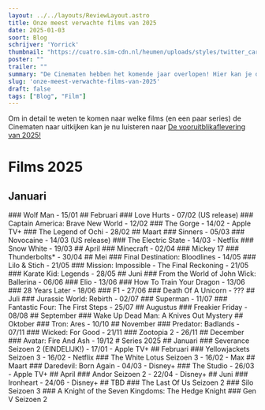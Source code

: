 ```yaml
---
layout: ../../layouts/ReviewLayout.astro
title: Onze meest verwachte films van 2025
date: 2025-01-03
soort: Blog
schrijver: 'Yorrick'
thumbnail: "https://cuatro.sim-cdn.nl/heumen/uploads/styles/twitter_card/media/2025.png?h=cf640124&cb=wP6mez-D"
poster: ""
trailer: ""
summary: "De Cinematen hebben het komende jaar overlopen! Hier kan je de trailer bekijken van de films die ze bespreken."
slug: 'onze-meest-verwachte-films-van-2025'
draft: false
tags: ["Blog", "Film"]
---
```




Om in detail te weten te komen naar welke films (en een paar series) de Cinematen naar uitkijken kan je nu luisteren naar [De vooruitblikaflevering van 2025!](https://open.spotify.com/episode/13l0V642CfFGXz3FTPCKcn?si=9a09e9a1dc254cbd)

# Films 2025

## Januari
<EmptySpaceM />
### Wolf Man - 15/01
<EmptySpaceS />
<YouTube id="https://www.youtube.com/watch?v=kAw4PH2IQgo" />

<EmptySpaceS />
## Februari

<EmptySpaceM />
### Love Hurts - 07/02 (US release)
<EmptySpaceS />
<YouTube id="https://youtu.be/frYVyUDIwiE" />

<EmptySpaceM />
### Captain America: Brave New World - 12/02
<EmptySpaceS />
<YouTube id="https://youtu.be/1pHDWnXmK7Y" />

<EmptySpaceM />
### The Gorge - 14/02 - Apple TV+
<EmptySpaceS />
<YouTube id="https://youtu.be/rUSdnuOLebE" />

<EmptySpaceS />
### The Legend of Ochi  - 28/02
<EmptySpaceS />
<YouTube id="https://www.youtube.com/watch?v=_jTFLg3arYU" />

<EmptySpaceS />
## Maart

<EmptySpaceM />
### Sinners - 05/03
<EmptySpaceS />
<YouTube id="https://youtu.be/bKGxHflevuk" />

<EmptySpaceM />
### Novocaine - 14/03 (US release)
<EmptySpaceS />
<YouTube id="https://youtu.be/-PyOIlJEdqA" />

<EmptySpaceM />
### The Electric State - 14/03 - Netflix
<EmptySpaceS />
<YouTube id="https://youtu.be/KpN98z8Kf5E" />

<EmptySpaceM />
### Snow White - 19/03
<EmptySpaceS />
<YouTube id="hhttps://youtu.be/iV46TJKL8cU" />

<EmptySpaceM />
## April

<EmptySpaceM />
### Minecraft - 02/04
<EmptySpaceS />
<YouTube id="https://www.youtube.com/watch?v=wJO_vIDZn-I" />

<EmptySpaceM />
### Mickey 17
<EmptySpaceS />
<YouTube id="https://youtu.be/osYpGSz_0i4" />

<EmptySpaceM />
### Thunderbolts* - 30/04
<EmptySpaceS />
<YouTube id="https://www.youtube.com/watch?v=v-94Snw-H4o" />

<EmptySpaceM />
## Mei

<EmptySpaceM />
### Final Destination: Bloodlines - 14/05

<EmptySpaceM />
### Lilo & Stich - 21/05
<EmptySpaceS />
<YouTube id="https://www.youtube.com/watch?v=m5fMyIImwEY" />

<EmptySpaceM />
### Mission: Impossible - The Final Reckoning - 21/05
<EmptySpaceS />
<YouTube id="https://youtu.be/NOhDyUmT9z0" />

<EmptySpaceM />
### Karate Kid: Legends - 28/05
<EmptySpaceS />
<YouTube id="https://youtu.be/uPzOyzsnmio" />

<EmptySpaceM />
## Juni

<EmptySpaceM />
### From the World of John Wick: Ballerina - 06/06
<EmptySpaceS />
<YouTube id="https://youtu.be/0FSwsrFpkbw" />

<EmptySpaceM />
### Elio - 13/06
<EmptySpaceS />
<YouTube id="https://youtu.be/8ocanbiSyV4" />

<EmptySpaceM />
### How To Train Your Dragon - 13/06
<EmptySpaceS />
<YouTube id="https://www.youtube.com/watch?v=5lzoxHSn0C0" />

<EmptySpaceM />
### 28 Years Later - 18/06
<EmptySpaceS />
<YouTube id="https://youtu.be/mcvLKldPM08" />

<EmptySpaceM />
### F1 - 27/06
<EmptySpaceS />
<YouTube id="https://youtu.be/R2Psqs0roW4" />

<EmptySpaceM />
### Death Of A Unicorn - ???
<EmptySpaceS />
<YouTube id="https://youtu.be/9cMIarrxLGs" />

<EmptySpaceM />
## Juli

<EmptySpaceM />
### Jurassic World: Rebirth - 02/07

<EmptySpaceS />
### Superman - 11/07
<EmptySpaceS />
<YouTube id="https://www.youtube.com/watch?v=uhUht6vAsMY" />

<EmptySpaceM />
### Fantastic Four: The First Steps - 25/07

<EmptySpaceS />
## Augustus

<EmptySpaceM />
### Freakier Friday - 08/08

<EmptySpaceM />
## September

<EmptySpaceM />
### Wake Up Dead Man: A Knives Out Mystery

<EmptySpaceM />
## Oktober

<EmptySpaceM />
### Tron: Ares - 10/10

<EmptySpaceM />
## November

<EmptySpaceM />
### Predator: Badlands - 07/11

<EmptySpaceM />
### Wicked: For Good - 21/11

<EmptySpaceM />
### Zootopia 2 - 26/11

<EmptySpaceM />
## December

<EmptySpaceM />
### Avatar: Fire And Ash - 19/12

<EmptySpaceM />

<EmptySpaceM />
# Series 2025

<EmptySpaceM />
## Januari

<EmptySpaceS />
### Severance Seizoen 2 (EINDELIJK!) - 17/01 - Apple TV+
<EmptySpaceS />
<YouTube id="https://youtu.be/_UXKlYvLGJY" />

<EmptySpaceM />
## Februari

<EmptySpaceS />
### Yellowjackets Seizoen 3 - 16/02 - Netflix
<EmptySpaceS />
<YouTube id="https://youtu.be/EUB7eqmK4vg" />

<EmptySpaceS />
### The White Lotus Seizoen 3 - 16/02 - Max
<EmptySpaceS />
<YouTube id="https://youtu.be/DrU8ofww-NI" />

<EmptySpaceM />
## Maart

<EmptySpaceS />
### Daredevil: Born Again - 04/03 - Disney+
<EmptySpaceS />
<YouTube id="https://youtu.be/ifCnqvvlGAU" />

<EmptySpaceS />
### The Studio - 26/03 - Apple TV+
<EmptySpaceS />
<YouTube id="https://youtu.be/ucgsmqxSJ1c" />

<EmptySpaceM />
## April

<EmptySpaceS />
### Andor Seizoen 2 - 22/04 - Disney+

<EmptySpaceM />
## Juni

<EmptySpaceS />
### Ironheart - 24/06 - Disney+
<EmptySpaceS />
<YouTube id="https://youtu.be/qUJMjK-rnuA" />

<EmptySpaceS />
## TBD

<EmptySpaceS />
### The Last Of Us Seizoen 2
<EmptySpaceS />
<YouTube id="https://youtu.be/BOsAJ7oe2QE" />

<EmptySpaceS />
### Silo Seizoen 3

<EmptySpaceS />
### A Knight of the Seven Kingdoms: The Hedge Knight
<EmptySpaceS />
<YouTube id="https://youtu.be/YQpxrJWjLFc" />

<EmptySpaceS />
### Gen V Seizoen 2
